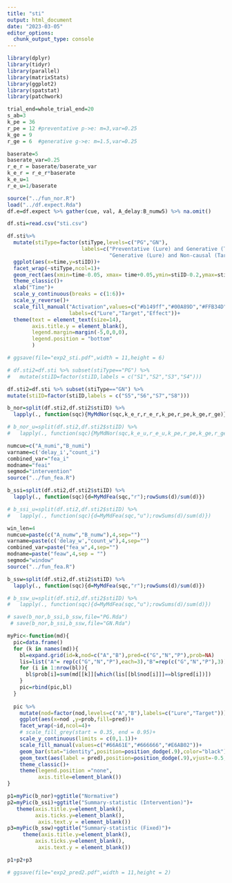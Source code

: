 ```yaml
---
title: "sti"
output: html_document
date: "2023-03-05"
editor_options: 
  chunk_output_type: console
---
```


```r
library(dplyr)
library(tidyr)
library(parallel)
library(matrixStats)
library(ggplot2)
library(spatstat)
library(patchwork)
```

```r
trial_end=whole_trial_end=20
s_ab=3
k_pe = 36
r_pe = 12 #preventative p->e: m=3,var=0.25
k_ge = 9
r_ge = 6  #generative g->e: m=1.5,var=0.25

baserate=5
baserate_var=0.25
r_e_r = baserate/baserate_var
k_e_r = r_e_r*baserate
k_e_u=1
r_e_u=1/baserate

source("../fun_nor.R")
load("../df.expect.Rda")
df.e=df.expect %>% gather(cue, val, A_delay:B_numw5) %>% na.omit()
```

```r
df.sti=read.csv("sti.csv")
```

```r
df.sti%>%
  mutate(stiType=factor(stiType,levels=c("PG","GN"),
                        labels=c("Preventative (Lure) and Generative (Target)",
                                 "Generative (Lure) and Non-causal (Target)")))%>%
  ggplot(aes(x=time,y=stiID))+
  facet_wrap(~stiType,ncol=1)+
  geom_rect(aes(xmin=time-0.05, xmax= time+0.05,ymin=stiID-0.2,ymax=stiID+0.2,fill=obj))+
  theme_classic()+
  xlab("Time")+
  scale_y_continuous(breaks = c(1:6))+
  scale_y_reverse()+
  scale_fill_manual("Activation",values=c("#b149ff","#00A89D","#FFB34D"),
                    labels=c("Lure","Target","Effect"))+
  theme(text = element_text(size=14),
        axis.title.y = element_blank(),
        legend.margin=margin(-5,0,0,0),
        legend.position = "bottom"
        )

# ggsave(file="exp2_sti.pdf",width = 11,height = 6)
```

```r
# df.sti2=df.sti %>% subset(stiType=="PG") %>%
#   mutate(stiID=factor(stiID,labels = c("S1","S2","S3","S4")))

df.sti2=df.sti %>% subset(stiType=="GN") %>%
mutate(stiID=factor(stiID,labels = c("S5","S6","S7","S8")))

b_nor=split(df.sti2,df.sti2$stiID) %>%
  lapply(., function(sqc){MyMdNor(sqc,k_e_r,r_e_r,k_pe,r_pe,k_ge,r_ge)})

# b_nor_u=split(df.sti2,df.sti2$stiID) %>%
#   lapply(., function(sqc){MyMdNor(sqc,k_e_u,r_e_u,k_pe,r_pe,k_ge,r_ge)})

numcue=c("A_numi","B_numi")
varname=c('delay_i',"count_i")
combined_var="fea_i"
modname="feai"
segmod="intervention"
source("../fun_fea.R")

b_ssi=split(df.sti2,df.sti2$stiID) %>%
  lapply(., function(sqc){d=MyMdFea(sqc,"r");rowSums(d)/sum(d)})

# b_ssi_u=split(df.sti2,df.sti2$stiID) %>%
#   lapply(., function(sqc){d=MyMdFea(sqc,"u");rowSums(d)/sum(d)})

win_len=4
numcue=paste(c("A_numw","B_numw"),4,sep="")
varname=paste(c('delay_w',"count_w"),4,sep="")
combined_var=paste("fea_w",4,sep="")
modname=paste("feaw",4,sep = "")
segmod="window"
source("../fun_fea.R")

b_ssw=split(df.sti2,df.sti2$stiID) %>%
  lapply(., function(sqc){d=MyMdFea(sqc,"r");rowSums(d)/sum(d)})

# b_ssw_u=split(df.sti2,df.sti2$stiID) %>%
#   lapply(., function(sqc){d=MyMdFea(sqc,"u");rowSums(d)/sum(d)})

# save(b_nor,b_ssi,b_ssw,file="PG.Rda")
 # save(b_nor,b_ssi,b_ssw,file="GN.Rda")
```

```r
myPic<-function(md){
  pic=data.frame()
  for (k in names(md)){
    bl=expand.grid(id=k,nod=c("A","B"),pred=c("G","N","P"),prob=NA)
    lis=list("A"= rep(c("G","N","P"),each=3),"B"=rep(c("G","N","P"),3))
    for (i in 1:nrow(bl)){
      bl$prob[i]=sum(md[[k]][which(lis[[bl$nod[i]]]==bl$pred[i])])
    }
    pic=rbind(pic,bl)
  }
  
  pic %>%
    mutate(nod=factor(nod,levels=c("A","B"),labels=c("Lure","Target")))%>%
    ggplot(aes(x=nod ,y=prob,fill=pred))+
    facet_wrap(~id,ncol=4)+
    # scale_fill_grey(start = 0.35, end = 0.95)+
    scale_y_continuous(limits = c(0,1.1))+
    scale_fill_manual(values=c("#66A61E","#666666","#E6AB02"))+
    geom_bar(stat="identity",position=position_dodge(.9),color="black")+
    geom_text(aes(label = pred),position=position_dodge(.9),vjust=-0.5,size=2.5)+
    theme_classic()+
    theme(legend.position ="none",
          axis.title=element_blank())
}

p1=myPic(b_nor)+ggtitle("Normative")
p2=myPic(b_ssi)+ggtitle("Summary-statistic (Intervention)")+
   theme(axis.title.y=element_blank(),
         axis.ticks.y=element_blank(),
          axis.text.y = element_blank())
p3=myPic(b_ssw)+ggtitle("Summary-statistic (Fixed)")+
     theme(axis.title.y=element_blank(),
         axis.ticks.y=element_blank(),
          axis.text.y = element_blank())

p1+p2+p3

# ggsave(file="exp2_pred2.pdf",width = 11,height = 2)
```
